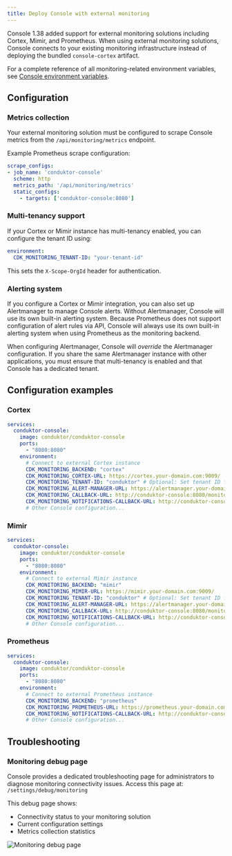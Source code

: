```yaml
---
title: Deploy Console with external monitoring
---
```


Console 1.38 added support for external monitoring solutions including Cortex, Mimir, and Prometheus.
When using external monitoring solutions, Console connects to your existing monitoring infrastructure instead of deploying the bundled `console-cortex` artifact.

For a complete reference of all monitoring-related environment variables, see [Console environment variables](/guide/conduktor-in-production/deploy-artifacts/deploy-console/env-variables#console-properties-reference).

## Configuration

### Metrics collection

Your external monitoring solution must be configured to scrape Console metrics from the `/api/monitoring/metrics` endpoint.

Example Prometheus scrape configuration:

```yaml
scrape_configs:
- job_name: 'conduktor-console'
  scheme: http
  metrics_path: '/api/monitoring/metrics'
  static_configs:
    - targets: ['conduktor-console:8080']
```

### Multi-tenancy support

If your Cortex or Mimir instance has multi-tenancy enabled, you can configure the tenant ID using:
```yaml
environment:
  CDK_MONITORING_TENANT-ID: "your-tenant-id"
```

This sets the `X-Scope-OrgId` header for authentication.

### Alerting system
If you configure a Cortex or Mimir integration, you can also set up Alertmanager to manage Console alerts. Without Alertmanager, Console will use its own built-in alerting system.
Because Prometheus does not support configuration of alert rules via API, Console will always use its own built-in alerting system when using Prometheus as the monitoring backend.

When configuring Alertmanager, Console will *override* the Alertmanager configuration. If you share the same Alertmanager instance with other applications, you must ensure that multi-tenancy is enabled and that Console has a dedicated tenant.


## Configuration examples

### Cortex

```yaml
services:
  conduktor-console:
    image: conduktor/conduktor-console
    ports:
      - "8080:8080"
    environment:
      # Connect to external Cortex instance
      CDK_MONITORING_BACKEND: "cortex"
      CDK_MONITORING_CORTEX-URL: https://cortex.your-domain.com:9009/
      CDK_MONITORING_TENANT-ID: "conduktor" # Optional: Set tenant ID for multi-tenancy
      CDK_MONITORING_ALERT-MANAGER-URL: https://alertmanager.your-domain.com:9093/
      CDK_MONITORING_CALLBACK-URL: http://conduktor-console:8080/monitoring/api/
      CDK_MONITORING_NOTIFICATIONS-CALLBACK-URL: http://conduktor-console:8080
      # Other Console configuration...
```

### Mimir

```yaml
services:
  conduktor-console:
    image: conduktor/conduktor-console
    ports:
      - "8080:8080"
    environment:
      # Connect to external Mimir instance
      CDK_MONITORING_BACKEND: "mimir"
      CDK_MONITORING_MIMIR-URL: https://mimir.your-domain.com:9009/
      CDK_MONITORING_TENANT-ID: "conduktor" # Optional: Set tenant ID for multi-tenancy
      CDK_MONITORING_ALERT-MANAGER-URL: https://alertmanager.your-domain.com:9093/
      CDK_MONITORING_CALLBACK-URL: http://conduktor-console:8080/monitoring/api/
      CDK_MONITORING_NOTIFICATIONS-CALLBACK-URL: http://conduktor-console:8080
      # Other Console configuration...
```

### Prometheus

```yaml
services:
  conduktor-console:
    image: conduktor/conduktor-console
    ports:
      - "8080:8080"
    environment:
      # Connect to external Prometheus instance
      CDK_MONITORING_BACKEND: "prometheus"
      CDK_MONITORING_PROMETHEUS-URL: https://prometheus.your-domain.com:9090/
      CDK_MONITORING_NOTIFICATIONS-CALLBACK-URL: http://conduktor-console:8080
      # Other Console configuration...
```

## Troubleshooting

### Monitoring debug page

Console provides a dedicated troubleshooting page for administrators to diagnose monitoring connectivity issues. Access this page at: `/settings/debug/monitoring`

This debug page shows:
- Connectivity status to your monitoring solution
- Current configuration settings
- Metrics collection statistics

![Monitoring debug page](/images/monitoring-debug-page.png)
